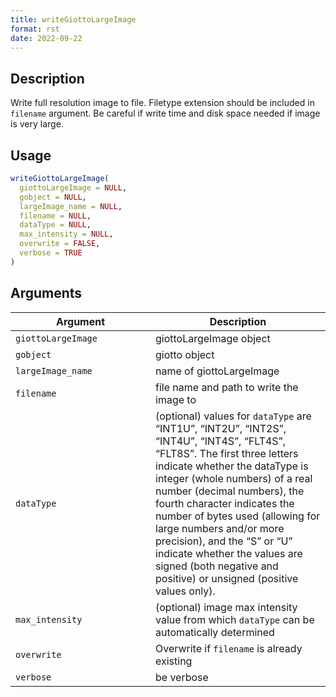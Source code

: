 ```yaml
--- 
title: writeGiottoLargeImage 
format: rst 
date: 2022-09-22 
--- 
```


## Description

Write full resolution image to file. Filetype extension should be
 included in `filename` argument. Be careful if write time and disk space
 needed if image is very large.


## Usage

```r
writeGiottoLargeImage(
  giottoLargeImage = NULL,
  gobject = NULL,
  largeImage_name = NULL,
  filename = NULL,
  dataType = NULL,
  max_intensity = NULL,
  overwrite = FALSE,
  verbose = TRUE
)
```


## Arguments

Argument      |Description
------------- |----------------
`giottoLargeImage`     |     giottoLargeImage object
`gobject`     |     giotto object
`largeImage_name`     |     name of giottoLargeImage
`filename`     |     file name and path to write the image to
`dataType`     |     (optional) values for `dataType` are "INT1U", "INT2U", "INT2S", "INT4U", "INT4S", "FLT4S", "FLT8S". The first three letters indicate whether the dataType is integer (whole numbers) of a real number (decimal numbers), the fourth character indicates the number of bytes used (allowing for large numbers and/or more precision), and the "S" or "U" indicate whether the values are signed (both negative and positive) or unsigned (positive values only).
`max_intensity`     |     (optional) image max intensity value from which `dataType`  can be automatically determined
`overwrite`     |     Overwrite if `filename` is already existing
`verbose`     |     be verbose


